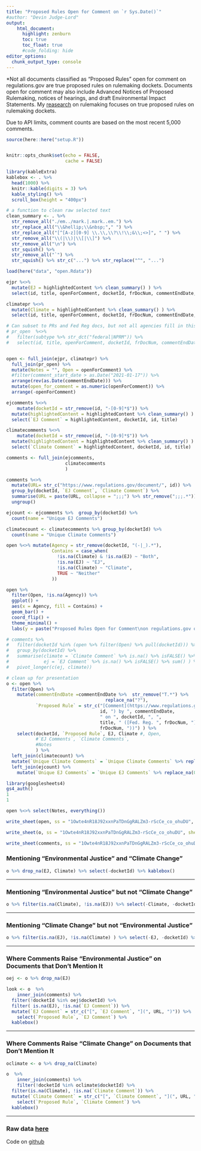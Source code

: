 ```yaml
---
title: "Proposed Rules Open for Comment on `r Sys.Date()`"
#author: "Devin Judge-Lord"
output:
    html_document:
      highlight: zenburn
      toc: true
      toc_float: true
      #code_folding: hide
editor_options: 
  chunk_output_type: console
---
```



*Not all documents classified as "Proposed Rules" open for comment on regulations.gov are true proposed rules on rulemaking dockets. Documents open for comment may also include Advanced Notices of Proposed Rulemaking, notices of hearings, and draft Environmental Impact Statements. My [reasearch](https://judgelord.github.io/research/) on rulemaking focuses on true proposed rules on rulemaking dockets.

Due to API limits, comment counts are based on the most recent 5,000 comments.

```r
source(here::here("setup.R"))


knitr::opts_chunk$set(echo = FALSE, 
                      cache = FALSE)

library(kableExtra)
kablebox <- . %>% 
  head(1000) %>% 
  knitr::kable(digits = 3) %>% 
  kable_styling() %>% 
  scroll_box(height = "400px")
```


```r

# a function to clean raw selected text
clean_summary <- . %>% 
  str_remove_all("./em../mark.|.mark..em.") %>%
  str_replace_all("\\&hellip;\\&nbsp;"," ") %>% 
  str_replace_all("[^[A-z][0-9] \\.\\,\\?\\!\\;&\\;<>]", " ") %>% 
  str_remove_all("\\(|\\)|\\[|\\]") %>%
  str_remove_all("\n") %>% 
  str_squish() %>%
  str_remove_all("`") %>%
  str_squish() %>% str_c("...") %>% str_replace("^", "...")

load(here("data", "open.Rdata"))

ejpr %<>% 
  mutate(EJ = highlightedContent %>% clean_summary() ) %>% 
  select(id, title, openForComment, docketId, frDocNum, commentEndDate, EJ) 

climatepr %<>% 
  mutate(Climate = highlightedContent %>% clean_summary() ) %>% 
  select(id, title, openForComment, docketId, frDocNum, commentEndDate, Climate)

# Can subset to PRs and Fed Reg docs, but not all agencies fill in this field (e.g. DOE EERE), leading many to be dropped in error
# pr_open  %<>% 
#   filter(subtype %>% str_dct("federal|NPRM")) %>% 
#   select(id, title, openForComment, docketId, frDocNum, commentEndDate)


open <- full_join(ejpr, climatepr) %>% 
  full_join(pr_open) %>% 
  mutate(Notes = "", Open = openForComment) %>% 
  #filter(comment_start_date > as.Date("2021-01-17")) %>% 
  arrange(rev(as.Date(commentEndDate))) %>% 
  mutate(open_for_comment = as.numeric(openForComment)) %>% 
  arrange(-openForComment)
```

```r
ejcomments %<>% 
    mutate(docketId = str_remove(id, "-[0-9]*$")) %>%
  mutate(highlightedContent = highlightedContent %>% clean_summary() )  %>% 
  select(`EJ Comment` = highlightedContent, docketId, id, title)

climatecomments %<>%
    mutate(docketId = str_remove(id, "-[0-9]*$")) %>%
  mutate(highlightedContent = highlightedContent %>% clean_summary() )  %>% 
  select(`Climate Comment` = highlightedContent, docketId, id, title)

comments <- full_join(ejcomments, 
                      climatecomments
                      )

comments %<>% 
  mutate(URL= str_c("https://www.regulations.gov/document/", id)) %>%
  group_by(docketId, `EJ Comment`, `Climate Comment`) %>%
  summarise(URL = paste(URL, collapse = ";;;") %>% str_remove(";;;.*")) %>% 
  ungroup()

ejcount <- ejcomments %>%  group_by(docketId) %>% 
  count(name = "Unique EJ Comments")

climatecount <- climatecomments %>% group_by(docketId) %>% 
  count(name = "Unique Climate Comments")
```


```r
open %<>% mutate(Agency = str_remove(docketId, "(-|_).*"),
                 Contains = case_when(
                   !is.na(Climate) & !is.na(EJ) ~ "Both",
                   !is.na(EJ) ~ "EJ",
                   !is.na(Climate) ~ "Climate",
                   TRUE ~ "Neither"
                 ))

open %>% 
  filter(Open, !is.na(Agency)) %>% 
  ggplot() + 
  aes(x = Agency, fill = Contains) + 
  geom_bar() + 
  coord_flip() + 
  theme_minimal() + 
  labs(y = paste("Proposed Rules Open for Comment\non regulations.gov on", Sys.Date()))

# comments %>% 
#   filter(docketId %in% (open %>% filter(Open) %>% pull(docketId))) %>% 
#   group_by(docketId) %>% 
#   summarise(climate = `Climate Comment` %>% is.na() %>% isFALSE() %>% sum(),
#             ej = `EJ Comment` %>% is.na() %>% isFALSE() %>% sum() ) %>% 
#   pivot_longer(c(ej, climate))
```

```r

# clean up for presentation
o <- open %>% 
  filter(Open) %>% 
    mutate(commentEndDate =commentEndDate %>%  str_remove("T.*") %>% 
                                     replace_na("?"), 
           `Proposed Rule` = str_c("[Comment](https://www.regulations.gov/document/", 
                                   id, ") by ", commentEndDate, 
                                   " on ", docketId, ", ", 
                                   title, " ([Fed. Reg. ", frDocNum, "]( https://www.federalregister.gov/d/", 
                                   frDocNum, "))") ) %>%
    select(docketId, `Proposed Rule`, EJ, Climate #, Open, 
           #`EJ Comments`, `Climate Comments`, 
           #Notes
           ) %>%
  left_join(climatecount) %>% 
  mutate(`Unique Climate Comments` = `Unique Climate Comments` %>% replace_na(0)) %>% 
  left_join(ejcount) %>% 
    mutate(`Unique EJ Comments` = `Unique EJ Comments` %>% replace_na(0))
```

```r
library(googlesheets4)
gs4_auth()
1
1

open %<>% select(Notes, everything())

write_sheet(open, ss = "1Owte4nR18J92xxnPaTDnGgRALZm3-rScCe_co_ohuDU", sheet = "raw")

write_sheet(o, ss = "1Owte4nR18J92xxnPaTDnGgRALZm3-rScCe_co_ohuDU", sheet = "formatted")

write_sheet(comments, ss = "1Owte4nR18J92xxnPaTDnGgRALZm3-rScCe_co_ohuDU", sheet = "comments")
```



### Mentioning "Environmental Justice" and "Climate Change"

```r
o %>% drop_na(EJ, Climate) %>% select(-docketId) %>% kablebox()
```

---

### Mentioning "Environmental Justice" but not "Climate Change"

```r
o %>% filter(is.na(Climate), !is.na(EJ)) %>% select(-Climate, -docketId) %>% kablebox()
```

---

### Mentioning "Climate Change" but not "Environmental Justice"

```r
o %>% filter(is.na(EJ), !is.na(Climate) ) %>% select(-EJ, -docketId) %>% kablebox()
```

---

### Where Comments Raise "Environmental Justice" on Documents that Don't Mention It

```r
oej <- o %>% drop_na(EJ)

look <- o  %>% 
    inner_join(comments) %>% 
  filter(!docketId %in% oej$docketId) %>% 
  filter( is.na(EJ), !is.na(`EJ Comment`)) %>% 
  mutate(`EJ Comment` = str_c("[", `EJ Comment`, "](", URL, ")")) %>% 
    select(`Proposed Rule`, `EJ Comment`) %>% 
  kablebox()
```



---

### Where Comments Raise "Climate Change" on Documents that Don't Mention It

```r
oclimate <- o %>% drop_na(Climate)

o  %>% 
    inner_join(comments) %>% 
    filter(!docketId %in% oclimate$docketId) %>% 
  filter(is.na(Climate), !is.na(`Climate Comment`)) %>% 
  mutate(`Climate Comment` = str_c("[", `Climate Comment`, "](", URL, ")")) %>% 
    select(`Proposed Rule`, `Climate Comment`) %>% 
  kablebox()
```

---

### Raw data [here](https://docs.google.com/spreadsheets/d/1Owte4nR18J92xxnPaTDnGgRALZm3-rScCe_co_ohuDU/edit?usp=sharing) {-}

Code on [github](https://github.com/judgelord/rulemaking)
